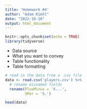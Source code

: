 ```yaml
---
title: 'Homework #4'
author: "Adam Kiehl"
date: "2022-10-10"
output: html_document
---
```


```r
knitr::opts_chunk$set(echo = TRUE)
library(tidyverse)
```

- Data source
- What you want to convey
- Table functionality
- Table formatting

```r
# read in the data from a .csv file
data <- read.csv('players.csv') %>%
  # rename misnamed fields
  rename(PlusMinus = 'X...',
         SPer = 'S.')

head(data)
```

